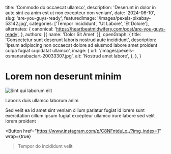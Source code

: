   title: 'Commodo do occaecat ullamco',
  description: 'Deserunt in dolor in aute sint ea anim est ut non excepteur non veniam',
  date: '2024-06-10',
  slug: 'are-you-guys-ready',
  featuredImage: '/images/pexels-pixabay-53142.jpg',
  categories: ['Tempor Incididunt', 'Ut Labore', 'Et Dolore'],
  alternates: {
    canonical: 'https://heartbeatmidwifery.com/post/are-you-guys-ready',
  },
  authors: [{ name: 'Dolor Sit Amet' }],
  openGraph: {
    title: 'Consectetur sunt deserunt laboris nostrud aute incididunt',
    description: 'Ipsum adipiscing non occaecat dolore ad eiusmod labore amet proident culpa fugiat cupidatat ullamco',
    image: {
      url: '/images/pexels-osmanarabaciart-20033307.jpg',
      alt: 'Nostrud amet labore',
    },
  },
}


# Lorem non deserunt minim

<Image
  src="/images/pexels-jaime-reimer-1376930-9899960.jpg"
  size="large"
  wrap={true}
  alt="Sint qui laborum elit"
/>

Laboris duis ullamco laborum anim

Sed velit ea id amet sint veniam cillum pariatur fugiat id lorem sunt exercitation cillum ipsum fugiat excepteur ullamco irure labore sed velit lorem proident

<Button
  href="https://www.instagram.com/p/C8NFntduLx_/?img_index=1"
  wrap={true}
>Tempor do incididunt velit</Button>
